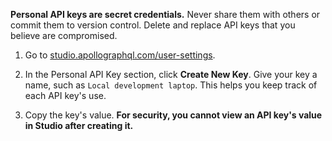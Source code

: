 <ExpansionPanel title="How to obtain a personal API key">

<Caution>

**Personal API keys are secret credentials.** Never share them with others or commit them to version control. Delete and replace API keys that you believe are compromised.

</Caution>

1. Go to [studio.apollographql.com/user-settings](https://studio.apollographql.com/user-settings).

2. In the Personal API Key section, click **Create New Key**. Give your key a name, such as `Local development laptop`. This helps you keep track of each API key's use.

3. Copy the key's value. **For security, you cannot view an API key's value in Studio after creating it.**

</ExpansionPanel>
